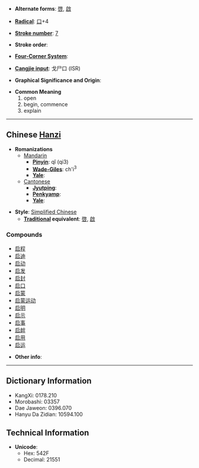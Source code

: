 * '''Alternate forms''': [[啓]], [[啟]]

* '''[[Wiktionary:Chinese radical index| Radical]]''': [[Wiktionary:Chinese radical index 口|口]]+4

* '''[[Wiktionary:Chinese total strokes index|Stroke number]]''': [[Wiktionary:Chinese total strokes index 7|7]]

* '''Stroke order''': 

* '''[[Wiktionary:Chinese four corner index|Four-Corner System]]''': 

* '''[[Wiktionary:Chinese Cangjie index|Cangjie input]]''': 戈尸口 (ISR)

* '''Graphical Significance and Origin''': 

* '''Common Meaning'''
*#open
*# begin, commence
*# explain


----

== Chinese [[Hanzi]] ==

* '''Romanizations'''
** [[Mandarin]]
*** '''[[Pinyin]]''': qǐ (qi3)
*** '''[[Wade-Giles]]''': ch'i<sup>3</sup>
*** '''[[Yale]]''': 
**[[Cantonese]]
***'''[[Jyutping]]''':
***'''[[Penkyamp]]''': 
***'''[[Yale]]''': 

* '''Style''': [[Simplified Chinese]] 
** '''[[Traditional Chinese|Traditional]] equivalent''': [[啓]], [[啟]]

===Compounds===
*[[启程]]
*[[启迪]]
*[[启动]]
*[[启发]]
*[[启封]]
*[[启口]]
*[[启蒙]]
*[[启蒙运动]]
*[[启明]]
*[[启示]]
*[[启事]]
*[[启衅]]
*[[启用]]
*[[启运]]

* '''Other info''': 

----

== Dictionary Information ==

* KangXi: 0178.210
* Morobashi: 03357
* Dae Jaweon: 0396.070
* Hanyu Da Zidian: 10594.100

== Technical Information ==

* '''Unicode''':
** Hex: 542F
** Decimal: 21551